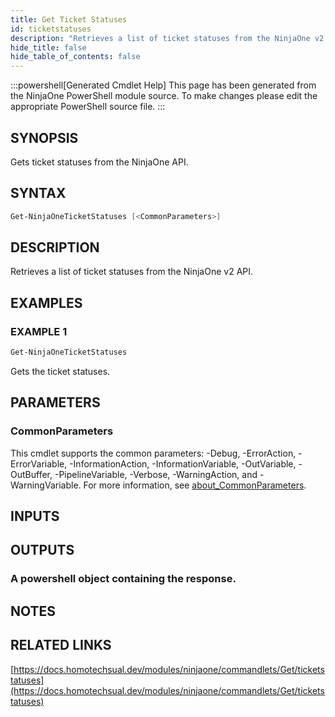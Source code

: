 ```yaml
---
title: Get Ticket Statuses
id: ticketstatuses
description: "Retrieves a list of ticket statuses from the NinjaOne v2 API."
hide_title: false
hide_table_of_contents: false
---
```


:::powershell[Generated Cmdlet Help]
This page has been generated from the NinjaOne PowerShell module source. To make changes please edit the appropriate PowerShell source file.
:::

## SYNOPSIS

Gets ticket statuses from the NinjaOne API.

## SYNTAX

```powershell
Get-NinjaOneTicketStatuses [<CommonParameters>]
```

## DESCRIPTION

Retrieves a list of ticket statuses from the NinjaOne v2 API.

## EXAMPLES

### EXAMPLE 1

```powershell
Get-NinjaOneTicketStatuses
```

Gets the ticket statuses.

## PARAMETERS

### CommonParameters

This cmdlet supports the common parameters: -Debug, -ErrorAction, -ErrorVariable, -InformationAction, -InformationVariable, -OutVariable, -OutBuffer, -PipelineVariable, -Verbose, -WarningAction, and -WarningVariable. For more information, see [about_CommonParameters](http://go.microsoft.com/fwlink/?LinkID=113216).

## INPUTS


## OUTPUTS

### A powershell object containing the response.

## NOTES

## RELATED LINKS

[https://docs.homotechsual.dev/modules/ninjaone/commandlets/Get/ticketstatuses](https://docs.homotechsual.dev/modules/ninjaone/commandlets/Get/ticketstatuses)
